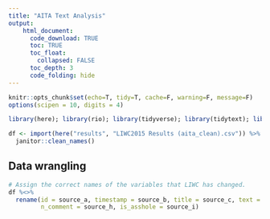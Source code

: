 ```yaml
---
title: "AITA Text Analysis"
output: 
    html_document:
      code_download: TRUE
      toc: TRUE
      toc_float:
        collapsed: FALSE
      toc_depth: 3
      code_folding: hide
---
```


```r
knitr::opts_chunk$set(echo=T, tidy=T, cache=F, warning=F, message=F)
options(scipen = 10, digits = 4)
```


```r
library(here); library(rio); library(tidyverse); library(tidytext); library(magrittr)
```


```r
df <- import(here("results", "LIWC2015 Results (aita_clean).csv")) %>% 
  janitor::clean_names()
```

## Data wrangling
```r
# Assign the correct names of the variables that LIWC has changed.
df %<>% 
  rename(id = source_a, timestamp = source_b, title = source_c, text = source_d, edited = source_e, verdict = source_f, score = source_g,
         n_comment = source_h, is_asshole = source_i)


```

